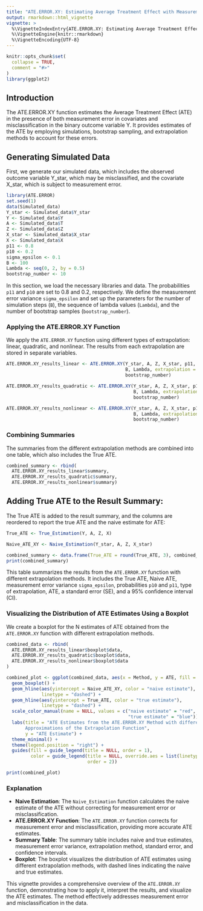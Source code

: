 ```yaml
---
title: "ATE.ERROR.XY: Estimating Average Treatment Effect with Measurement Error in X and Misclassification in Y"
output: rmarkdown::html_vignette
vignette: >
  %\VignetteIndexEntry{ATE.ERROR.XY: Estimating Average Treatment Effect with Measurement Error in X and Misclassification in Y}
  %\VignetteEngine{knitr::rmarkdown}
  %\VignetteEncoding{UTF-8}
---
```


```r
knitr::opts_chunk$set(
  collapse = TRUE,
  comment = "#>"
)
library(ggplot2)
```

## Introduction

The ATE.ERROR.XY function estimates the Average Treatment Effect (ATE) in the presence of both measurement error in covariates and misclassification in the binary outcome variable Y. It provides estimates of the ATE by employing simulations, bootstrap sampling, and extrapolation methods to account for these errors.

## Generating Simulated Data

First, we generate our simulated data, which includes the observed outcome variable Y_star, which may be misclassified, and the covariate X_star, which is subject to measurement error.

```r
library(ATE.ERROR)
set.seed(1)
data(Simulated_data)
Y_star <- Simulated_data$Y_star
Y <- Simulated_data$Y
A <- Simulated_data$T
Z <- Simulated_data$Z
X_star <- Simulated_data$X_star
X <- Simulated_data$X
p11 <- 0.8
p10 <- 0.2
sigma_epsilon <- 0.1
B <- 100
Lambda <- seq(0, 2, by = 0.5)
bootstrap_number <- 10
```

In this section, we load the necessary libraries and data. The probabilities `p11` and `p10` are set to 0.8 and 0.2, respectively. We define the measurement error variance `sigma_epsilon` and set up the parameters for the number of simulation steps (`B`), the sequence of lambda values (`Lambda`), and the number of bootstrap samples (`bootstrap_number`).

### Applying the ATE.ERROR.XY Function

We apply the `ATE.ERROR.XY` function using different types of extrapolation: linear, quadratic, and nonlinear. The results from each extrapolation are stored in separate variables.

```r
ATE.ERROR.XY_results_linear <- ATE.ERROR.XY(Y_star, A, Z, X_star, p11, p10, sigma_epsilon, 
                                            B, Lambda, extrapolation = "linear", 
                                            bootstrap_number)
```

```r
ATE.ERROR.XY_results_quadratic <- ATE.ERROR.XY(Y_star, A, Z, X_star, p11, p10, sigma_epsilon, 
                                               B, Lambda, extrapolation = "quadratic", 
                                               bootstrap_number)

```

```r
ATE.ERROR.XY_results_nonlinear <- ATE.ERROR.XY(Y_star, A, Z, X_star, p11, p10, sigma_epsilon, 
                                               B, Lambda, extrapolation = "nonlinear", 
                                               bootstrap_number)
```

### Combining Summaries
The summaries from the different extrapolation methods are combined into one table, which also includes the True ATE.

```r
combined_summary <- rbind(
  ATE.ERROR.XY_results_linear$summary,
  ATE.ERROR.XY_results_quadratic$summary,
  ATE.ERROR.XY_results_nonlinear$summary)
```

## Adding True ATE to the Result Summary:

The True ATE is added to the result summary, and the columns are reordered to report the true ATE and the naive estimate for ATE:

```r
True_ATE <- True_Estimation(Y, A, Z, X)
```

```r
Naive_ATE_XY <- Naive_Estimation(Y_star, A, Z, X_star)
```

```r
combined_summary <- data.frame(True_ATE = round(True_ATE, 3), combined_summary)
print(combined_summary)
```

This table summarizes the results from the `ATE.ERROR.XY` function with different extrapolation methods. It includes the True ATE, Naive ATE, measurement error variance `sigma_epsilon`, probabilities `p10` and `p11`, type of extrapolation, ATE, a standard error (SE), and a 95% confidence interval (CI).

### Visualizing the Distribution of ATE Estimates Using a Boxplot

We create a boxplot for the N estimates of ATE obtained from the `ATE.ERROR.XY` function with different extrapolation methods.

```r
combined_data <- rbind(
  ATE.ERROR.XY_results_linear$boxplot$data,
  ATE.ERROR.XY_results_quadratic$boxplot$data,
  ATE.ERROR.XY_results_nonlinear$boxplot$data
)

combined_plot <- ggplot(combined_data, aes(x = Method, y = ATE, fill = Method)) +
  geom_boxplot() +
  geom_hline(aes(yintercept = Naive_ATE_XY, color = "naive estimate"), 
             linetype = "dashed") +
  geom_hline(aes(yintercept = True_ATE, color = "true estimate"), 
             linetype = "dashed") +
  scale_color_manual(name = NULL, values = c("naive estimate" = "red", 
                                             "true estimate" = "blue")) +
  labs(title = "ATE Estimates from the ATE.ERROR.XY Method with different 
       Approximations of the Extrapolation Function", 
       y = "ATE Estimate") +
  theme_minimal() +
  theme(legend.position = "right") +
  guides(fill = guide_legend(title = NULL, order = 1),
         color = guide_legend(title = NULL, override.aes = list(linetype = "dashed"),
                              order = 2))

print(combined_plot)
```

### Explanation

- **Naive Estimation**: The `Naive_Estimation` function calculates the naive estimate of the ATE without correcting for measurement error or misclassification.
- **ATE.ERROR.XY Function**: The `ATE.ERROR.XY` function corrects for measurement error and misclassification, providing more accurate ATE estimates.
- **Summary Table**: The summary table includes naive and true estimates, measurement error variance, extrapolation method, standard error, and confidence intervals.
- **Boxplot**: The boxplot visualizes the distribution of ATE estimates using different extrapolation methods, with dashed lines indicating the naive and true estimates.

This vignette provides a comprehensive overview of the `ATE.ERROR.XY` function, demonstrating how to apply it, interpret the results, and visualize the ATE estimates. The method effectively addresses measurement error and misclassification in the data.
